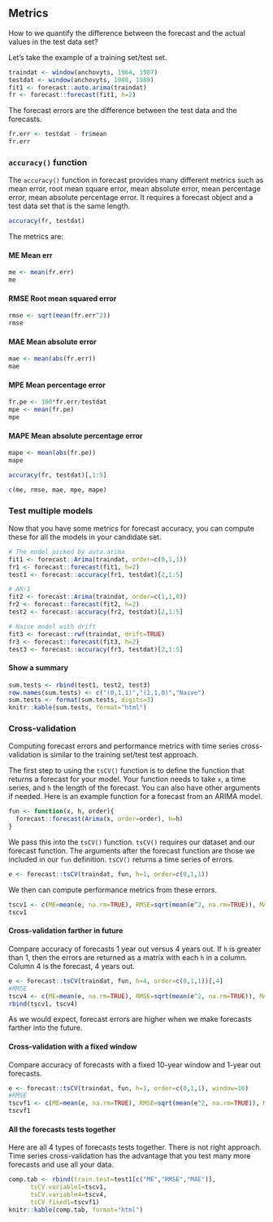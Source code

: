 ## Metrics

How to we quantify the difference between the forecast and the actual values in the test data set?

Let's take the example of a training set/test set.

```r
traindat <- window(anchovyts, 1964, 1987)
testdat <- window(anchovyts, 1988, 1989)
fit1 <- forecast::auto.arima(traindat)
fr <- forecast::forecast(fit1, h=2)
```

The forecast errors are the difference between the test data and the forecasts.

```r
fr.err <- testdat - fr$mean
fr.err
```


### `accuracy()` function

The `accuracy()` function in forecast provides many different metrics such as mean error, root mean square error, mean absolute error, mean percentage error, mean absolute percentage error.  It requires a forecast object and a test data set that is the same length.

```r
accuracy(fr, testdat)
```

The metrics are:

#### ME Mean err {-}

```r
me <- mean(fr.err)
me
```

#### RMSE Root mean squared error {-}

```r
rmse <- sqrt(mean(fr.err^2))
rmse
```

#### MAE Mean absolute error {-}

```r
mae <- mean(abs(fr.err))
mae
```


#### MPE Mean percentage error {-}

```r
fr.pe <- 100*fr.err/testdat
mpe <- mean(fr.pe)
mpe
```

#### MAPE Mean absolute percentage error {-}

```r
mape <- mean(abs(fr.pe))
mape
```

```r
accuracy(fr, testdat)[,1:5]
```

```r
c(me, rmse, mae, mpe, mape)
```


### Test multiple models

Now that you have some metrics for forecast accuracy, you can compute these for all the models in your candidate set.

```r
# The model picked by auto.arima
fit1 <- forecast::Arima(traindat, order=c(0,1,1))
fr1 <- forecast::forecast(fit1, h=2)
test1 <- forecast::accuracy(fr1, testdat)[2,1:5]

# AR-1
fit2 <- forecast::Arima(traindat, order=c(1,1,0))
fr2 <- forecast::forecast(fit2, h=2)
test2 <- forecast::accuracy(fr2, testdat)[2,1:5]

# Naive model with drift
fit3 <- forecast::rwf(traindat, drift=TRUE)
fr3 <- forecast::forecast(fit3, h=2)
test3 <- forecast::accuracy(fr3, testdat)[2,1:5]
```

#### Show a summary {-}

```r
sum.tests <- rbind(test1, test2, test3)
row.names(sum.tests) <- c("(0,1,1)","(1,1,0)","Naive")
sum.tests <- format(sum.tests, digits=3)
knitr::kable(sum.tests, format="html")
```


### Cross-validation

Computing forecast errors and performance metrics with time series cross-validation is similar to the training set/test test approach.

The first step to using the `tsCV()` function is to define the function that returns a forecast for your model.  Your function needs to take `x`, a time series, and `h` the length of the forecast.  You can also have other arguments if needed.  Here is an example function for a forecast from an ARIMA model.

```r
fun <- function(x, h, order){
  forecast::forecast(Arima(x, order=order), h=h)
}
```

We pass this into the `tsCV()` function.  `tsCV()` requires our dataset and our forecast function.  The arguments after the forecast function are those we included in our `fun` definition.  `tsCV()` returns a time series of errors.

```r
e <- forecast::tsCV(traindat, fun, h=1, order=c(0,1,1))
```

We then can compute performance metrics from these errors.

```r
tscv1 <- c(ME=mean(e, na.rm=TRUE), RMSE=sqrt(mean(e^2, na.rm=TRUE)), MAE=mean(abs(e), na.rm=TRUE))
tscv1
```

#### Cross-validation farther in future {-}

Compare accuracy of forecasts 1 year out versus 4 years out.  If `h` is greater than 1, then the errors are returned as a matrix with each `h` in a column.  Column 4 is the forecast, 4 years out.

```r
e <- forecast::tsCV(traindat, fun, h=4, order=c(0,1,1))[,4]
#RMSE
tscv4 <- c(ME=mean(e, na.rm=TRUE), RMSE=sqrt(mean(e^2, na.rm=TRUE)), MAE=mean(abs(e), na.rm=TRUE))
rbind(tscv1, tscv4)
```

As we would expect, forecast errors are higher when we make forecasts farther into the future.

#### Cross-validation with a fixed window {-}

Compare accuracy of forecasts with a fixed 10-year window and 1-year out forecasts.

```r
e <- forecast::tsCV(traindat, fun, h=1, order=c(0,1,1), window=10)
#RMSE
tscvf1 <- c(ME=mean(e, na.rm=TRUE), RMSE=sqrt(mean(e^2, na.rm=TRUE)), MAE=mean(abs(e), na.rm=TRUE))
tscvf1
```

#### All the forecasts tests together {-}

Here are all 4 types of forecasts tests together.  There is not right approach.  Time series cross-validation has the advantage that you test many more forecasts and use all your data.

```r
comp.tab <- rbind(train.test=test1[c("ME","RMSE","MAE")],
      tsCV.variable1=tscv1,
      tsCV.variable4=tscv4,
      tsCV.fixed1=tscvf1)
knitr::kable(comp.tab, format="html")
```


